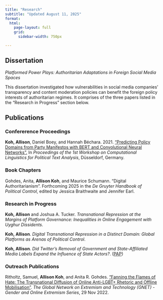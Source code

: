 ```yaml
---
title: "Research"
subtitle: "Updated August 11, 2025"
format: 
  html: 
    page-layout: full
    grid: 
      sidebar-width: 750px

---
```


## Dissertation

*Platformed Power Plays: Authoritarian Adaptations in Foreign Social Media Spaces*

This dissertation investigated how vulnerabilities in social media companies’ transparency and content moderation policies can benefit the foreign policy interests of authoritarian regimes. It comprises of the three papers listed in the "Research in Progress" section below. 

## Publications

### Confererence Proceedings

**Koh, Allison**, Daniel Boey, and Hannah Béchara. 2021. ["Predicting Policy Domains from Party Manifestos with BERT and Convolutional Neural Networks".](https://osf.io/preprints/socarxiv/fjh4q/) In *Proceedings of the 1st Workshop on Computational Linguistics for Political Text Analysis*, Düsseldorf, Germany.

### Book Chapters 

Gohdes, Anita, **Allison Koh**, and Maurice Schumann. “Digital Authoritarianism”. Forthcoming 2025 in
the _De Gruyter Handbook of Political Control_, edited by Jessica Braithwaite and Jennifer Earl.

### Research in Progress

**Koh, Allison** and Joshua A. Tucker. *Transnational Repression at the Margins of Platform Governance: Inequalities in Online Engagement with Uyghur Dissidents*.

**Koh, Allison**. *Digital Transnational Repression in a Distinct Domain: Global Platforms as Arenas of Political Control*.

**Koh, Allison**. *Did Twitter's Removal of Government and State-Affiliated Media Labels Expand the Influence of State Actors?*. ([PAP](https://osf.io/4jxwt/))

### Outreach Publications

Ritholtz, Samuel, **Allison Koh**, and Anita R. Gohdes. ["Fanning the Flames of Hate: The Transnational Diffusion of Online Anti-LGBT+ Rhetoric and Offline Mobilisation"](https://gnet-research.org/2022/11/29/fanning-the-flames-of-hate-the-transnational-diffusion-of-online-anti-lgbt-rhetoric-and-offline-mobilisation-2/). *The Global Network on Extremism and Technology (GNET) - Gender and Online Extremism Series*, 29 Nov 2022.
